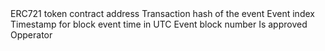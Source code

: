 <ParamField path="contract_address">
ERC721 token contract address
</ParamField>
<ParamField path="evt_tx_hash">
Transaction hash of the event
</ParamField>
<ParamField path="evt_index">
Event index
</ParamField>
<ParamField path="evt_block_time">
Timestamp for block event time in UTC
</ParamField>
<ParamField path="evt_block_number">
Event block number
</ParamField>
<ParamField path="approved">
Is approved
</ParamField>
<ParamField path="owner">

</ParamField>
<ParamField path="operator">
Opperator
</ParamField>
